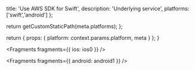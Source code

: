                   
  title: 'Use AWS SDK for Swift',
  description: 'Underlying service',
  platforms: ['swift','android']
};

  return getCustomStaticPath(meta.platforms);
};

  return {
    props: {
      platform: context.params.platform,
      meta
    }
  };
}
          



<Fragments fragments={{ ios: ios0 }} />


<Fragments fragments={{ android: android1 }} />
